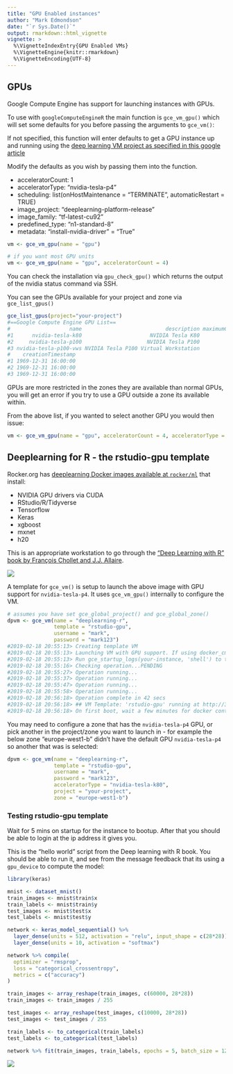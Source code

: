 ```yaml
---
title: "GPU Enabled instances"
author: "Mark Edmondson"
date: "`r Sys.Date()`"
output: rmarkdown::html_vignette
vignette: >
  %\VignetteIndexEntry{GPU Enabled VMs}
  %\VignetteEngine{knitr::rmarkdown}
  %\VignetteEncoding{UTF-8}
---
```


## GPUs

Google Compute Engine has support for launching instances with GPUs.

To use with `googleComputeEngineR` the main function is `gce_vm_gpu()` which will set some defaults for you before passing the arguments to `gce_vm()`:

If not specified, this function will enter defaults to get a GPU instance up and running using the [deep learning VM project as specified in this google article](https://cloud.google.com/deep-learning-vm/docs/cli)

Modify the defaults as you wish by passing them into the function.

* acceleratorCount: 1
* acceleratorType: "nvidia-tesla-p4"
* scheduling: list(onHostMaintenance = "TERMINATE", automaticRestart = TRUE)
* image_project: "deeplearning-platform-release"
* image_family: "tf-latest-cu92"
* predefined_type: "n1-standard-8"
* metadata: "install-nvidia-driver" = "True"

```r
vm <- gce_vm_gpu(name = "gpu")

# if you want most GPU units
vm <- gce_vm_gpu(name = "gpu", acceleratorCount = 4)
```

You can check the installation via `gpu_check_gpu()` which returns the output of the nvidia status command via SSH.

You can see the GPUs available for your project and zone via `gce_list_gpus()`

```r
gce_list_gpus(project="your-project")
#==Google Compute Engine GPU List==
#                   name                           description maximumCardsPerInstance           zone
#1      nvidia-tesla-k80                      NVIDIA Tesla K80                       8 europe-west1-b
#2     nvidia-tesla-p100                     NVIDIA Tesla P100                       4 europe-west1-b
#3 nvidia-tesla-p100-vws NVIDIA Tesla P100 Virtual Workstation                       4 europe-west1-b
#    creationTimestamp
#1 1969-12-31 16:00:00
#2 1969-12-31 16:00:00
#3 1969-12-31 16:00:00
```

GPUs are more restricted in the zones they are available than normal GPUs, you will get an error if you try to use a GPU outside a zone its available within.

From the above list, if you wanted to select another GPU you would then issue:

```r
vm <- gce_vm_gpu(name = "gpu", acceleratorCount = 4, acceleratorType = "nvidia-tesla-k80")
```

## Deeplearning for R - the rstudio-gpu template

Rocker.org has [deeplearning Docker images available at `rocker/ml`](https://github.com/rocker-org/ml) that install:

* NVIDIA GPU drivers via CUDA
* RStudio/R/Tidyverse
* Tensorflow
* Keras
* xgboost
* mxnet
* h20

This is an appropriate workstation to go through the ["Deep Learning with R" book by François Chollet and J.J. Allaire](https://www.manning.com/books/deep-learning-with-r).

![](deeplearning-with-r-book.jpg)

A template for `gce_vm()` is setup to launch the above image with GPU support for `nvidia-tesla-p4`.  It uses `gce_vm_gpu()` internally to configure the VM.

```r
# assumes you have set gce_global_project() and gce_global_zone()
dpvm <- gce_vm(name = "deeplearning-r", 
               template = "rstudio-gpu", 
               username = "mark", 
               password = "mark123")
#2019-02-18 20:55:13> Creating template VM
#2019-02-18 20:55:13> Launching VM with GPU support. If using docker_cmd() functions make sure to include nvidia=TRUE parameter
#2019-02-18 20:55:13> Run gce_startup_logs(your-instance, 'shell') to track startup script logs
#2019-02-18 20:55:16> Checking operation...PENDING
#2019-02-18 20:55:27> Operation running...
#2019-02-18 20:55:37> Operation running...
#2019-02-18 20:55:47> Operation running...
#2019-02-18 20:55:58> Operation running...
#2019-02-18 20:56:18> Operation complete in 42 secs
#2019-02-18 20:56:18> ## VM Template: 'rstudio-gpu' running at http://34.76.114.67
#2019-02-18 20:56:18> On first boot, wait a few minutes for docker container to install before logging in.
```

You may need to configure a zone that has the `nvidia-tesla-p4` GPU, or pick another in the project/zone you want to launch in - for example the below zone "europe-west1-b" didn't have the default GPU `nvidia-tesla-p4` so another that was is selected:

```r
dpvm <- gce_vm(name = "deeplearning-r", 
               template = "rstudio-gpu", 
               username = "mark", 
               password = "mark123", 
               acceleratorType = "nvidia-tesla-k80",
               project = "your-project", 
               zone = "europe-west1-b")
```

### Testing rstudio-gpu template

Wait for 5 mins on startup for the instance to bootup.  After that you should be able to login at the ip address it gives you.

This is the "hello world" script from the Deep learning with R book.  You should be able to run it, and see from the message feedback that its using a `gpu_device` to compute the model:

```r
library(keras)

mnist <- dataset_mnist()
train_images <- mnist$train$x
train_labels <- mnist$train$y
test_images <- mnist$test$x
test_labels <- mnist$test$y

network <- keras_model_sequential() %>% 
  layer_dense(units = 512, activation = "relu", input_shape = c(28*28)) %>% 
  layer_dense(units = 10, activation = "softmax")

network %>% compile(
  optimizer = "rmsprop",
  loss = "categorical_crossentropy",
  metrics = c("accuracy")
)

train_images <- array_reshape(train_images, c(60000, 28*28))
train_images <- train_images / 255

test_images <- array_reshape(test_images, c(10000, 28*28))
test_images <- test_images / 255

train_labels <- to_categorical(train_labels)
test_labels <- to_categorical(test_labels)

network %>% fit(train_images, train_labels, epochs = 5, batch_size = 128)
```

![](rstudio-gpu.png)